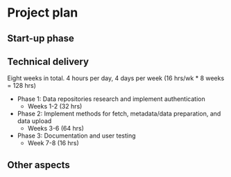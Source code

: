 # Project plan

## Start-up phase
<!--
Covering the planning phase, this section should provide a relatively detailed plan of how work will start on the project. This section is important because projects need to get up and running quickly.


 - [ ] Setting up collaboration platform inc. code for contributors etc.
 - [ ] Licence decisions
 - [ ] Reporting framework
-->


## Technical delivery
<!--
Covering the actual delivery of the project this section should provide at least a high-level the implementation. 

Including target dates is really important as you need to be committed and the ISC need to have a means of tracking delivery
-->

Eight weeks in total. 4 hours per day, 4 days per week (16 hrs/wk * 8 weeks = 128 hrs)

- Phase 1: Data repositories research and implement authentication 
  - Weeks 1-2 (32 hrs)
- Phase 2:  Implement methods for fetch, metadata/data preparation, and data upload
  - Weeks 3-6 (64 hrs)
- Phase 3: Documentation and user testing 
  - Week 7-8 (16 hrs)



## Other aspects
<!--
Covering non-technical activities like on-going publicity, paper preparation, discussion groups etc. that might be required to facilitate successful delivery of the project.

 - [ ] Announcement post
 - [ ] Delivery blog post
 - [ ] Twitter
 - [ ] UseR!
 - [ ] ISC meetings
-->

